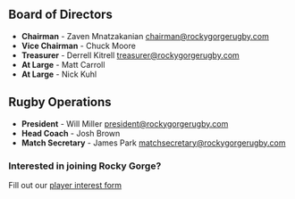 ## Board of Directors
* **Chairman** - Zaven Mnatzakanian [chairman@rockygorgerugby.com](mailto:chairman@rockygorgerugby.com)
* **Vice Chairman** - Chuck Moore 
* **Treasurer** - Derrell Kitrell [treasurer@rockygorgerugby.com](mailto:treasurer@rockygorgerugby.com)
* **At Large** - Matt Carroll
* **At Large** - Nick Kuhl

## Rugby Operations
* **President** - Will Miller [president@rockygorgerugby.com](mailto:president@rockygorgerugby.com)
* **Head Coach** - Josh Brown
* **Match Secretary** - James Park [matchsecretary@rockygorgerugby.com](mailto:matchsecretary@rockygorgerugby.com)

### Interested in joining Rocky Gorge?
Fill out our [player interest form](./forms/contact)
